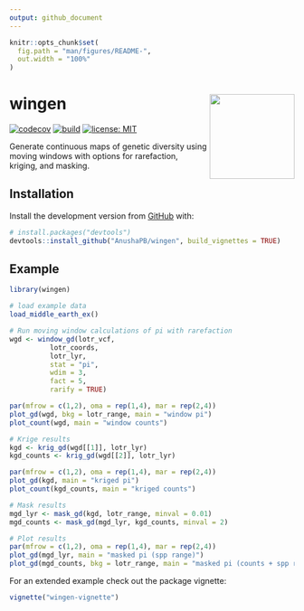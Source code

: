 ```yaml
---
output: github_document
---
```


<!-- README.md is generated from README.Rmd. Please edit that file -->

```r
knitr::opts_chunk$set(
  fig.path = "man/figures/README-",
  out.width = "100%"
)
```

# wingen <img src="man/figures/logo.png" align="right" height=150 />

<!-- badges: start -->
<!-- [![R-CMD-check](https://github.com/AnushaPB/wingen/actions/workflows/check-release.yaml/badge.svg)](https://github.com/AnushaPB/wingen/actions/workflows/check-release.yaml) -->
[![codecov](https://codecov.io/gh/AnushaPB/wingen/branch/main/graph/badge.svg?token=P4Z35HFR4Y)](https://codecov.io/gh/AnushaPB/wingen)
[![build](https://github.com/AnushaPB/wingen/actions/workflows/test-coverage.yaml/badge.svg)](https://github.com/AnushaPB/wingen/actions/workflows/test-coverage.yaml)
[![license: MIT](https://img.shields.io/badge/license-MIT-blue)](https://img.shields.io/badge/license-MIT-blue)
<!-- badges: end -->

Generate continuous maps of genetic diversity using moving windows with options for rarefaction, kriging, and masking.

## Installation

Install the development version from [GitHub](https://github.com/) with:

``` r
# install.packages("devtools")
devtools::install_github("AnushaPB/wingen", build_vignettes = TRUE)
```

## Example

```r
library(wingen)

# load example data
load_middle_earth_ex()
```

```r
# Run moving window calculations of pi with rarefaction
wgd <- window_gd(lotr_vcf,
          lotr_coords,
          lotr_lyr,
          stat = "pi",
          wdim = 3,
          fact = 5,
          rarify = TRUE)

par(mfrow = c(1,2), oma = rep(1,4), mar = rep(2,4))
plot_gd(wgd, bkg = lotr_range, main = "window pi")
plot_count(wgd, main = "window counts")

# Krige results
kgd <- krig_gd(wgd[[1]], lotr_lyr)
kgd_counts <- krig_gd(wgd[[2]], lotr_lyr)

par(mfrow = c(1,2), oma = rep(1,4), mar = rep(2,4))
plot_gd(kgd, main = "kriged pi")
plot_count(kgd_counts, main = "kriged counts")

# Mask results
mgd_lyr <- mask_gd(kgd, lotr_range, minval = 0.01)
mgd_counts <- mask_gd(mgd_lyr, kgd_counts, minval = 2)

# Plot results
par(mfrow = c(1,2), oma = rep(1,4), mar = rep(2,4))
plot_gd(mgd_lyr, main = "masked pi (spp range)")
plot_gd(mgd_counts, bkg = lotr_range, main = "masked pi (counts + spp range)")
```

For an extended example check out the package vignette:

``` r
vignette("wingen-vignette")
```


